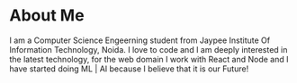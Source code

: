 
<div className={styles.Document}>

# About Me

I am a Computer Science Engeerning student from Jaypee Institute Of Information Technology, Noida.
I love to code and I am deeply interested in the latest technology, for the web domain I work with React and Node and I have started doing ML | AI because I believe that it is our Future!

